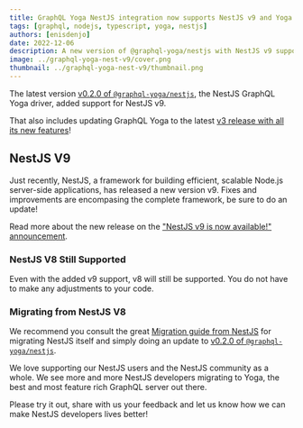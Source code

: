 ```yaml
---
title: GraphQL Yoga NestJS integration now supports NestJS v9 and Yoga v3
tags: [graphql, nodejs, typescript, yoga, nestjs]
authors: [enisdenjo]
date: 2022-12-06
description: A new version of @graphql-yoga/nestjs with NestJS v9 support is out!
image: ../graphql-yoga-nest-v9/cover.png
thumbnail: ../graphql-yoga-nest-v9/thumbnail.png
---
```


The latest version
[v0.2.0 of `@graphql-yoga/nestjs`](https://github.com/charlypoly/graphql-yoga-nestjs/releases/tag/v0.2.0),
the NestJS GraphQL Yoga driver, added support for NestJS v9.

That also includes updating GraphQL Yoga to the latest
[v3 release with all its new features](/blog/graphql-yoga-v3)!

## NestJS V9

Just recently, NestJS, a framework for building efficient, scalable Node.js server-side
applications, has released a new version v9. Fixes and improvements are encompasing the complete
framework, be sure to do an update!

Read more about the new release on the
["NestJS v9 is now available!" announcement](https://trilon.io/blog/nestjs-9-is-now-available).

### NestJS V8 Still Supported

Even with the added v9 support, v8 will still be supported. You do not have to make any adjustments
to your code.

### Migrating from NestJS V8

We recommend you consult the great
[Migration guide from NestJS](https://docs.nestjs.com/migration-guide) for migrating NestJS itself
and simply doing an update to
[v0.2.0 of `@graphql-yoga/nestjs`](https://github.com/charlypoly/graphql-yoga-nestjs/releases/tag/v0.2.0).

We love supporting our NestJS users and the NestJS community as a whole. We see more and more NestJS
developers migrating to Yoga, the best and most feature rich GraphQL server out there.

Please try it out, share with us your feedback and let us know how we can make NestJS developers
lives better!

